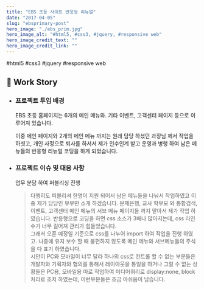 ```yaml
---
title: "EBS 초등 사이트 반응형 리뉴얼"
date: "2017-04-05"
slug: "ebsprimary-post"
hero_image: "./ebs_prim.jpg"
hero_image_alt: "#html5, #css3, #jquery, #responsive web"
hero_image_credit_text: ""
hero_image_credit_link: ""
---
```


<div className="badge-wrap">
  <span className="badge badge-html">#html5</span>
  <span className="badge badge-css">#css3</span>
  <span className="badge badge-javscript">#jquery</span>
  <span className="badge badge-rwd">#responsive web</span>
</div>

## 🎤 Work Story

- ### 프로젝트 투입 배경

  EBS 초등 홈페이지는 6개의 메인 메뉴와. 기타 이벤트, 고객센터 페이지 등으로 이루어져 있습니다.

  이중 메인 페이지와 2개의 메인 메뉴 까지는 원래 담당 하셨던 과장님 께서 작업을 하셧고, 개인 사정으로 퇴사를 하셔서 제가 인수인계 받고 운영과 병행 하여 남은 메뉴들의 반응형 리뉴얼 코딩을 하게 되었습니다.

- ### 프로젝트 이슈 및 대응 사항

  업무 분담 하여 퍼블리싱 진행

  > 다행히도 퍼블리셔 한명이 지원 되어서 남은 메뉴들을 나눠서 작업하였고 이중 제가 담당인 부부만 소개 하겠습니다. 문제은행, 교사 학부모 와 통합검색, 이벤트, 고객센터 메인 메뉴의 서브 메뉴 페이지들 까지 맡아서 제가 작업 하였습니다. 반응형으로 코딩을 하면 css 소스가 3배나 많아지는데, css 라인 수가 너무 길어져 관리가 힘들었습니다.<br/> 그래서 오픈 예정일 기준으로 css를 나누어 import 하여 작업을 진행 하였고. 나중에 유지 보수 할 때 불편하지 않도록 메인 메뉴와 서브메뉴들의 주석을 다 표기 하였습니다. <br/> 시안이 PC와 모바일이 너무 달라 하나의 css로 컨트롤 할 수 없는 부분들은 개발자와 기획자와 협의를 통해서 레이아웃을 통일을 하거나 그럴 수 없는 상황들은 PC용, 모바일용 따로 작업하여 미디어쿼리로 display:none, block 처리로 조치 하였는데, 이런부분들은 조금 아쉬움이 남습니다.
